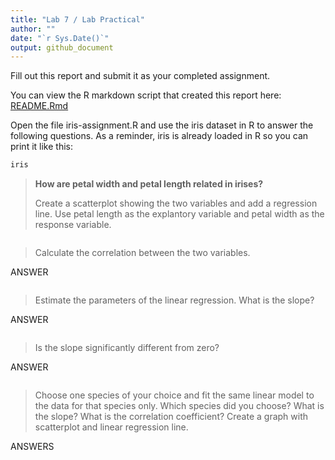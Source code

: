 ```yaml
---
title: "Lab 7 / Lab Practical"
author: ""
date: "`r Sys.Date()`"
output: github_document
---
```


Fill out this report and submit it as your completed assignment.

You can view the R markdown script that created this report here: [README.Rmd](README.Rmd)

Open the file iris-assignment.R and use the iris dataset in R to answer the following questions. As a reminder, iris is already loaded in R so you can print it like this:

```r
iris
```


> **How are petal width and petal length related in irises?**
>
> Create a scatterplot showing the two variables and add a regression line. Use petal length as the explantory variable and petal width as the response variable.

```r

```

> Calculate the correlation between the two variables.

ANSWER

```r

```

> Estimate the parameters of the linear regression. What is the slope?

ANSWER

```r

```

> Is the slope significantly different from zero?

ANSWER

```r

```

> Choose one species of your choice and fit the same linear model to the data for that species only. Which species did you choose? What is the slope? What is the correlation coefficient? Create a graph with scatterplot and linear regression line.

ANSWERS

```r

```

